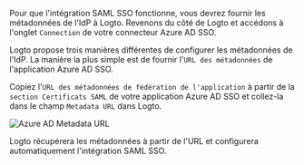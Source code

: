 
Pour que l'intégration SAML SSO fonctionne, vous devrez fournir les métadonnées de l'IdP à Logto. Revenons du côté de Logto et accédons à l'onglet `Connection` de votre connecteur Azure AD SSO.

Logto propose trois manières différentes de configurer les métadonnées de l'IdP. La manière la plus simple est de fournir l'`URL des métadonnées` de l'application Azure AD SSO.

Copiez l'`URL des métadonnées de fédération de l'application` à partir de la `section Certificats SAML` de votre application Azure AD SSO et collez-la dans le champ `Metadata URL` dans Logto.

<img src={azureAdMetadataUrlImage} alt="Azure AD Metadata URL" />

Logto récupérera les métadonnées à partir de l'URL et configurera automatiquement l'intégration SAML SSO.
